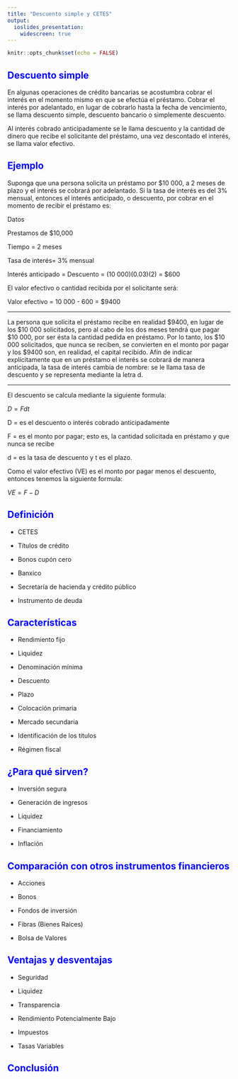 ```yaml
---
title: "Descuento simple y CETES"
output: 
  ioslides_presentation:
    widescreen: true
---
```


```r
knitr::opts_chunk$set(echo = FALSE)
```

## <span style="color:blue"> Descuento simple

En algunas operaciones de crédito bancarias se acostumbra cobrar el interés en el momento mismo en que se efectúa el préstamo. Cobrar el interés por adelantado, en lugar de cobrarlo hasta la fecha de vencimiento, se llama descuento simple, descuento bancario o simplemente descuento.

Al interés cobrado anticipadamente se le llama descuento y la cantidad de dinero que recibe el solicitante del préstamo, una vez descontado el interés, se llama valor efectivo.

## <span style="color:blue"> Ejemplo

Suponga que una persona solicita un préstamo por $10 000, a 2 meses de plazo y el interés se cobrará por adelantado. Si la tasa de interés es del 3% mensual, entonces el interés anticipado, o descuento, por cobrar en el momento de recibir el préstamo es:


Datos 

Prestamos de $10,000

Tiempo = 2 meses

Tasa de interés= 3% mensual 

Interés anticipado = Descuento = (10 000)(0.03)(2) = $600

El valor efectivo o cantidad recibida por el solicitante será:

Valor efectivo = 10 000 - 600 = $9400

---

La persona que solicita el préstamo recibe en realidad $9400, en lugar de los $10 000 solicitados, pero al cabo de los dos meses tendrá que pagar $10 000, por ser ésta la cantidad pedida en préstamo. Por lo tanto, los $10 000 solicitados, que nunca se reciben,
se convierten en el monto por pagar y los $9400 son, en realidad, el capital recibido.
Afín de indicar explícitamente que en un préstamo el interés se cobrará de manera anticipada, la tasa de interés cambia de nombre: se le llama tasa de descuento y se representa mediante la letra d.

---

El  descuento se calcula mediante la siguiente formula:

$D=Fdt$

D = es el descuento o interés cobrado anticipadamente

F = es el monto por pagar; esto es, la cantidad solicitada en préstamo y que nunca se recibe

d = es la tasa de descuento y t es el plazo. 

Como el valor efectivo (VE) es el monto por pagar menos el descuento, entonces tenemos la siguiente formula:

$VE =F-D$

## <span style="color:blue"> Definición

- CETES

- Títulos de crédito

- Bonos cupón cero

- Banxico

- Secretaría de hacienda y crédito público

- Instrumento de deuda

## <span style="color:blue"> Características

- Rendimiento fijo

- Liquidez

- Denominación mínima

- Descuento

- Plazo

- Colocación primaria

- Mercado secundaria

- Identificación de los títulos

- Régimen fiscal

## <span style="color:blue"> ¿Para qué sirven?

- Inversión segura

- Generación de ingresos

- Liquidez

- Financiamiento

- Inflación

## <span style="color:blue"> Comparación con otros instrumentos financieros

- Acciones

- Bonos

- Fondos de inversión

- Fibras (Bienes Raíces)

- Bolsa de Valores

## <span style="color:blue"> Ventajas y desventajas 

- Seguridad

- Liquidez

- Transparencia

- Rendimiento Potencialmente Bajo

- Impuestos

- Tasas Variables

## <span style="color:blue"> Conclusión